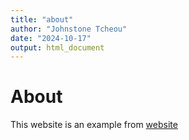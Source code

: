 ```yaml
---
title: "about"
author: "Johnstone Tcheou"
date: "2024-10-17"
output: html_document
---
```


# About

This website is an example from [website](index.html)

